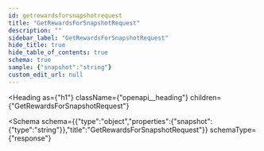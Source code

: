 ```yaml
---
id: getrewardsforsnapshotrequest
title: "GetRewardsForSnapshotRequest"
description: ""
sidebar_label: "GetRewardsForSnapshotRequest"
hide_title: true
hide_table_of_contents: true
schema: true
sample: {"snapshot":"string"}
custom_edit_url: null
---
```



<Heading
  as={"h1"}
  className={"openapi__heading"}
  children={"GetRewardsForSnapshotRequest"}
>
</Heading>





<Schema
  schema={{"type":"object","properties":{"snapshot":{"type":"string"}},"title":"GetRewardsForSnapshotRequest"}}
  schemaType={"response"}
>
  
</Schema>
            